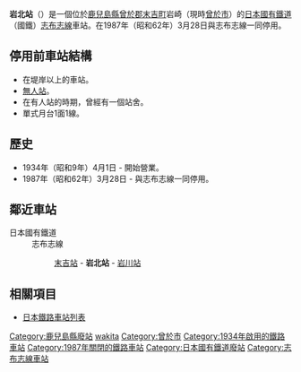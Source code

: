 {{NoteTA|1 = zh:岩北站; zh-cn:岩北站; zh-tw:岩北車站; zh-hk:岩北站; }}
{{日本車站資訊
|公司色 = #ccc
|文字色 = #000
|站名 = 岩北站
|日文原名 = 岩北
|平假名 = いわきた
|羅馬拼音 = Iwakita
|前一站 = [[末吉站|末吉]]
|前一站距離 = 6.1
|後一站距離 = 2.8
|後一站 = [[岩川站|岩川]]
|圖片 = Former Iwakita Stn 2010.JPG
|pxl = 240px
|圖片說明 = 車站現狀（2010年）
|電報略號 = イワ
|所屬公司 = [[日本國有鐵道|日本國有鐵道]]
|所屬路線 = [[志布志線|志布志線]]
|距離 = 14.4
|起點站 = [[西都城站|西都城]]
|所在地 = [[鹿兒島縣|鹿兒島縣]][[曾於郡|曾於郡]][[末吉町_(鹿兒島縣)|末吉町]]岩崎
|車站構造 = 地上車站
|月台配置 = 1面1線
|啟用年月日 = 1934年（昭和9年）4月1日
|廢站年月日 = 1987年（昭和62年）3月28日
|乘客人數 = 
|上下車人次 = 40
|統計年度 = 1981年
|轉車 = 
|備註 = 
|全寬備註 = 
}}
'''岩北站'''（{{jpn|j=岩北駅|hg=いわきたえき|rm=Iwakita eki|f=y}}）是一個位於[[鹿兒島縣|鹿兒島縣]][[曾於郡|曾於郡]][[末吉町_(鹿兒島縣)|末吉町]]岩崎（現時[[曾於市|曾於市]]）的[[日本國有鐵道|日本國有鐵道]]（國鐵）[[志布志線|志布志線]]車站。在1987年（昭和62年）3月28日與志布志線一同停用。

== 停用前車站結構 ==
* 在堤岸以上的車站。
* [[無人站|無人站]]。
* 在有人站的時期，曾經有一個站舍。
* 單式月台1面1線。

== 歷史 ==
* 1934年（昭和9年）4月1日 - 開始營業。
* 1987年（昭和62年）3月28日 - 與志布志線一同停用。

== 鄰近車站 ==
; 日本國有鐵道
: 志布志線
:: [[末吉站|末吉站]] - '''岩北站''' - [[岩川站|岩川站]]

== 相關項目 ==
* [[日本鐵路車站列表|日本鐵路車站列表]]

{{志布志線}}
{{DEFAULTSORT:Iwakita}}
[[Category:鹿兒島縣廢站|Category:鹿兒島縣廢站]]
[[Category:日本鐵路車站_I|wakita]]
[[Category:曾於市|Category:曾於市]]
[[Category:1934年啟用的鐵路車站|Category:1934年啟用的鐵路車站]]
[[Category:1987年關閉的鐵路車站|Category:1987年關閉的鐵路車站]]
[[Category:日本國有鐵道廢站|Category:日本國有鐵道廢站]]
[[Category:志布志線車站|Category:志布志線車站]]